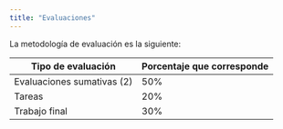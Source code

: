 ```yaml
---
title: "Evaluaciones"
---
```


La metodología de evaluación es la siguiente:

| Tipo de evaluación         | Porcentaje que corresponde |
|----------------------------|----------------------------|
| Evaluaciones sumativas (2) | 50%                        |
| Tareas                     | 20%                        |
| Trabajo final              | 30%                        |

